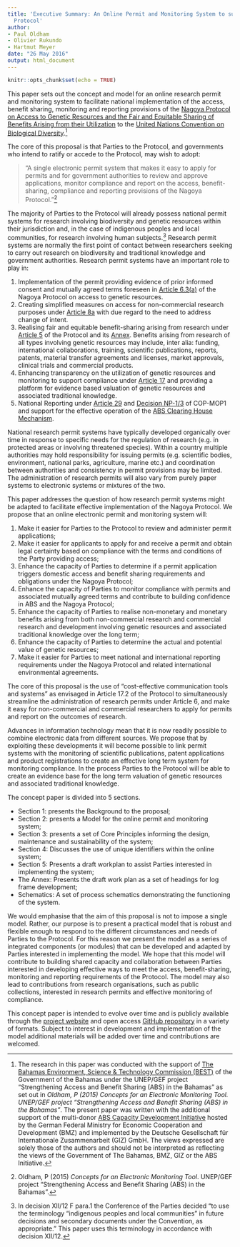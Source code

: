 ```yaml
---
title: 'Executive Summary: An Online Permit and Monitoring System to support the Nagoya
  Protocol'
author:
- Paul Oldham
- Olivier Rukundo
- Hartmut Meyer
date: "26 May 2016"
output: html_document
---
```

```r
knitr::opts_chunk$set(echo = TRUE)
```

This paper sets out the concept and model for an online research permit and monitoring system to facilitate national implementation of the access, benefit sharing, monitoring and reporting provisions of the [Nagoya Protocol on Access to Genetic Resources and the Fair and Equitable Sharing of Benefits Arising from their Utilization](https://www.cbd.int/abs/about/) to the [United Nations Convention on Biological Diversity](https://www.cbd.int).^[The research in this paper was conducted with the support of [The Bahamas Environment, Science & Technology Commission (BEST)](http://www.best.gov.bs) of the Government of the Bahamas under the UNEP/GEF project “Strengthening Access and Benefit Sharing (ABS) in the Bahamas" as set out in *Oldham, P (2015) Concepts for an Electronic Monitoring Tool. UNEP/GEF project “Strengthening Access and Benefit Sharing (ABS) in the Bahamas”*. The present paper was written with the additional support of the multi-donor [ABS Capacity Development Initiative](http://www.abs-initiative.info) hosted by the German Federal Ministry for Economic Cooperation and Development (BMZ) and implemented by the Deutsche Gesellschaft für Internationale Zusammenarbeit (GIZ) GmbH. The views expressed are solely those of the authors and should not be interpreted as reflecting the views of the Government of The Bahamas, BMZ, GIZ or the ABS Initiative.]  

The core of this proposal is that Parties to the Protocol, and governments who intend to ratify or accede to the Protocol, may wish to adopt: 

> “A single electronic permit system that makes it easy to apply for permits and for government authorities to review and approve applications, monitor compliance and report on the access, benefit-sharing, compliance and reporting provisions of the Nagoya Protocol.”^[Oldham, P (2015) *Concepts for an Electronic Monitoring Tool*. UNEP/GEF project “Strengthening Access and Benefit Sharing (ABS) in the Bahamas”.] 

The majority of Parties to the Protocol will already possess national permit systems for  research involving biodiversity and genetic resources within their jurisdiction and, in the case of indigenous peoples and local communities, for research involving human subjects.^[In decision XII/12 F para.1 the Conference of the Parties decided "to use the terminology “indigenous peoples and local communities” in future decisions and secondary documents under the Convention, as appropriate." This paper uses this terminology in accordance with decision XII/12.] Research permit systems are normally the first point of contact between researchers seeking to carry out research on biodiversity and traditional knowledge and government authorities. Research permit systems have an important role to play in:

1. Implementation of the permit providing evidence of prior informed consent and mutually agreed terms foreseen in [Article 6.3(a)](https://www.cbd.int/abs/text/articles/default.shtml?sec=abs-06) of the Nagoya Protocol on access to genetic resources. 
2. Creating simplified measures on access for non-commercial research purposes under [Article 8a](https://www.cbd.int/abs/text/articles/default.shtml?sec=abs-08) with due regard to the need to address change of intent. 
3. Realising fair and equitable benefit-sharing arising from research under [Article 5](https://www.cbd.int/abs/text/articles/default.shtml?sec=abs-05) of the Protocol and its [Annex](https://www.cbd.int/abs/text/articles/default.shtml?sec=abs-37). Benefits arising from research of all types involving genetic resources may include, inter alia: funding, international collaborations, training, scientific publications, reports, patents, material transfer agreements and licenses, market approvals, clinical trials and commercial products.
4. Enhancing transparency on the utilization of genetic resources and monitoring to support compliance under [Article 17](https://www.cbd.int/abs/text/articles/default.shtml?sec=abs-17) and providing a platform for evidence based valuation of genetic resources and associated traditional knowledge. 
5. National Reporting under [Article 29](https://www.cbd.int/abs/text/articles/default.shtml?sec=abs-29) and [Decision NP-1/3](https://www.cbd.int/decisions/?id=13403) of COP-MOP1 and support for the effective operation of the [ABS Clearing House Mechanism](https://www.cbd.int/abs/theabsch.shtml).

National research permit systems have typically developed organically over time in response to specific needs for the regulation of research (e.g. in protected areas or involving threatened species). Within a country multiple authorities may hold responsibility for issuing permits (e.g. scientific bodies, environment, national parks, agriculture, marine etc.) and coordination between authorities and consistency in permit provisions may be limited. The administration of research permits will also vary from purely paper systems to electronic systems or mixtures of the two. 

This paper addresses the question of how research permit systems might be adapted to facilitate effective implementation of the Nagoya Protocol. We propose that an online electronic permit and monitoring system will: 

1.	Make it easier for Parties to the Protocol to review and administer permit applications;
2.	Make it easier for applicants to apply for and receive a permit and obtain legal certainty based on compliance with the terms and conditions of the Party providing access;
3.	Enhance the capacity of Parties to determine if a permit application triggers domestic access and benefit sharing requirements and obligations under the Nagoya Protocol;
4. Enhance the capacity of Parties to monitor compliance with permits and associated mutually agreed terms and contribute to building confidence in ABS and the Nagoya Protocol;
5.	Enhance the capacity of Parties to realise non-monetary and monetary benefits arising from both non-commercial research and commercial research and development involving genetic resources and associated traditional knowledge over the long term;
6.	 Enhance the capacity of Parties to determine the actual and potential value of genetic resources;
7.	Make it easier for Parties to meet national and international reporting requirements under the Nagoya Protocol and related international environmental agreements.

The core of this proposal is the use of “cost-effective communication tools and systems” as envisaged in Article 17.2 of the Protocol to simultaneously streamline the administration of research permits under Article 6, and make it easy for non-commercial and commercial researchers to apply for permits and report on the outcomes of research. 

Advances in information technology mean that it is now readily possible to combine electronic data from different sources. We propose that by exploiting these developments it will become possible to link permit systems with the monitoring of scientific publications, patent applications and product registrations to create an effective long term system for monitoring compliance. In the process Parties to the Protocol will be able to create an evidence base for the long term valuation of genetic resources and associated traditional knowledge. 

The concept paper is divided into 5 sections. 

- Section 1: presents the Background to the proposal; 
- Section 2: presents a Model for the online permit and monitoring system;
- Section 3: presents a set of Core Principles informing the design, maintenance and sustainability of the system;
- Section 4: Discusses the use of unique identifiers within the online system;
- Section 5: Presents a draft workplan to assist Parties interested in implementing the system; 
- The Annex: Presents the draft work plan as a set of headings for log frame development;
- Schematics: A set of process schematics demonstrating the functioning of the system.

We would emphasise that the aim of this proposal is not to impose a single model. Rather, our purpose is to present a practical model that is robust and flexible enough to respond to the different circumstances and needs of Parties to the Protocol. For this reason we present the model as a series of integrated components (or modules) that can be developed and adapted by Parties interested in implementing the model. We hope that this model will contribute to building shared capacity and collaboration between Parties interested in developing effective ways to meet the access, benefit-sharing, monitoring and reporting requirements of the Protocol. The model may also lead to contributions from research organisations, such as public collections, interested in research permits and effective monitoring of compliance.

This concept paper is intended to evolve over time and is publicly available through the [project website](http://abspermits.net) and open access [GitHub repository](https://github.com/poldham/abs_permits/tree/gh-pages) in a variety of formats. Subject to interest in development and implementation of the model additional materials will be added over time and contributions are welcomed.  
